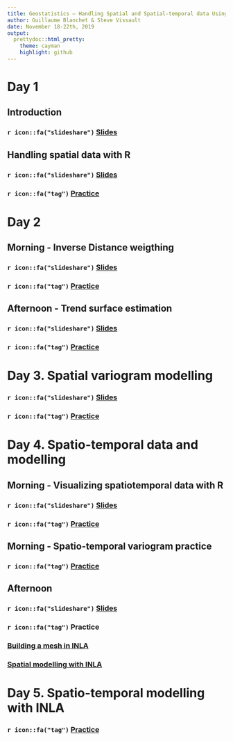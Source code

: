 ```yaml
---
title: Geostatistics – Handling Spatial and Spatial-temporal data Using R (GSFE01)
author: Guillaume Blanchet & Steve Vissault
date: November 18-22th, 2019
output:
  prettydoc::html_pretty:
    theme: cayman
    highlight: github
---
```


# **Day 1** 

## Introduction

### `r icon::fa("slideshare")` [Slides](https://steveviss.github.io/PR-GSFE01/index.html)

## Handling spatial data with R

### `r icon::fa("slideshare")` [Slides](https://steveviss.github.io/PR-GSFE01/basics)

### `r icon::fa("tag")` [Practice](https://steveviss.github.io/PR-GSFE01/basics/practice.html)

# **Day 2**

## Morning - Inverse Distance weigthing

### `r icon::fa("slideshare")` [Slides](https://steveviss.github.io/PR-GSFE01/IDW/index.html)

### `r icon::fa("tag")` [Practice](https://steveviss.github.io/PR-GSFE01/IDW/practice.html)

## Afternoon - Trend surface estimation

### `r icon::fa("slideshare")` [Slides](https://steveviss.github.io/PR-GSFE01/trend_surface/index.html)

### `r icon::fa("tag")` [Practice](https://steveviss.github.io/PR-GSFE01/trend_surface/practice.html)

# **Day 3**. Spatial variogram modelling

### `r icon::fa("slideshare")` [Slides](https://steveviss.github.io/PR-GSFE01/sp_vario/index.html)

### `r icon::fa("tag")` [Practice](https://steveviss.github.io/PR-GSFE01/sp_vario/practice.html)

# **Day 4**. Spatio-temporal data and modelling

## Morning - Visualizing spatiotemporal data with R

### `r icon::fa("slideshare")` [Slides](https://steveviss.github.io/PR-GSFE01/st_manip/index.html)

### `r icon::fa("tag")` [Practice](https://steveviss.github.io/PR-GSFE01/st_manip/practice.html)

## Morning - Spatio-temporal variogram practice

### `r icon::fa("tag")` [Practice](https://steveviss.github.io/PR-GSFE01/sp_time_vario/practice.html)

## Afternoon

### `r icon::fa("slideshare")` [Slides](https://steveviss.github.io/PR-GSFE01/INLA/index.html)

### `r icon::fa("tag")` Practice

### [Building a mesh in INLA](https://steveviss.github.io/PR-GSFE01/INLA/practiceMesh.html)

### [Spatial modelling with INLA](https://steveviss.github.io/PR-GSFE01/INLA/practiceINLASpace.html)

# **Day 5**. Spatio-temporal modelling with INLA

### `r icon::fa("tag")` [Practice](https://steveviss.github.io/PR-GSFE01/INLA/practiceINLASpaceTime.html)

